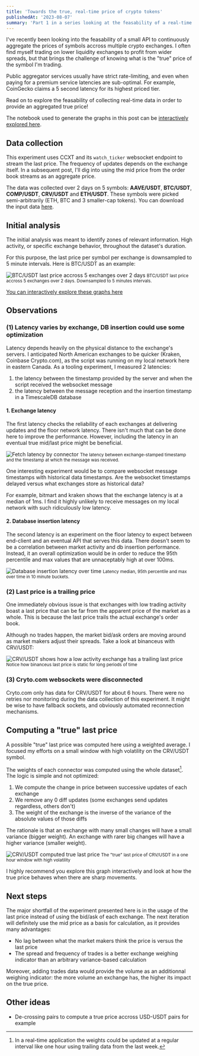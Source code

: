 ```yaml
---
title: 'Towards the true, real-time price of crypto tokens'
publishedAt: '2023-08-07'
summary: 'Part 1 in a series looking at the feasability of a real-time price aggregate of multiple crypto exchanges.'
---
```


I've recently been looking into the feasability of a small API to continuously aggregate
the prices of symbols accross multiple crypto exchanges. I often find myself trading on
lower liquidity exchanges to profit from wider spreads, but that brings the challenge of
knowing what is the "true" price of the symbol I'm trading. 

Public aggregator services usually have strict rate-limiting, and even when paying for a
premium service latencies are sub-optimal. For example, CoinGecko claims a 5 second
latency for its highest priced tier.

Read on to explore the feasability of collecting real-time data in order to provide an
aggregated true price!

The notebook used to generate the graphs in this post can be 
[interactively explored here](https://github.dataroc.ca/blog_post_connectors_latency_and_true_price).

## Data collection

This experiment uses CCXT and its `watch_ticker` websocket endpoint to stream the last
price. The frequency of updates depends on the exchange itself. In a subsequent post,
I'll dig into using the mid price from the order book streams as an aggregate price.

The data was collected over 2 days on 5 symbols: **AAVE/USDT**, **BTC/USDT**,
**COMP/USDT**, **CRV/USDT** and **ETH/USDT**. These symbols were picked semi-arbitrarily
(ETH, BTC and 3 smaller-cap tokens). You can download the input data
[here](https://github.dataroc.ca/conector_latency_and_true_price.parquet).

## Initial analysis

The initial analysis was meant to identify zones of relevant information. High activity,
or specific exchange behavior, throughout the dataset's duration.

For this purpose, the last price per symbol per exchange is downsampled to 5 minute intervals. Here is BTC/USDT as an example:

<img src="/images/realtime-aggregate/btc_usdt_overview.png" alt="BTC/USDT last price accross 5 exchanges over 2 days" />
<small>BTC/USDT last price accross 5 exchanges over 2 days. Downsampled to 5 minutes intervals.</small>

[You can interactively explore these graphs here](https://github.dataroc.ca/blog_post_connectors_latency_and_true_price)

## Observations

### (1) Latency varies by exchange, DB insertion could use some optimization

Latency depends heavily on the physical distance to the exchange's servers. I
anticipated North American exchanges to be quicker (Kraken, Coinbase Crypto.com), as the
script was running on my local network here in eastern Canada. As a tooling experiment, I measured 2 latencies: 

1. the latency between the timestamp provided by the server and when the script received the websocket message
2. the latency between the message reception and the insertion timestamp in a TimescaleDB database

#### 1. Exchange latency

The first latency checks the reliability of each exchanges at delivering updates and the
floor network latency. There isn't much that can be done here to improve the
performance. However, including the latency in an eventual true mid/last price might be
beneficial.

<img src="/images/realtime-aggregate/fetch_latency_by_connector.png" alt="Fetch latency by connector" />
<small>The latency between exchange-stamped timestamp and the timestamp at which the message was received.</small>

One interesting experiment would be to compare websocket message timestamps with
historical data timestamps. Are the websocket timestamps delayed versus what exchanges
store as historical data? 

For example, bitmart and kraken shows that the exchange latency is at a median of 1ms. I
find it highly unlikely to receive messages on my local network with such ridiculously
low latency.

#### 2. Database insertion latency

The second latency is an experiment on the floor latency to expect between end-client
and an eventual API that serves this data. There doesn't seem to be a correlation
between market activity and db insertion performance. Instead, it an overall
optimization would be in order to reduce the 95th percentile and max values that are
unnaceptably high at over 100ms.

<img src="/images/realtime-aggregate/db_insertion_latency.png" alt="Database insertion latency over time" />
<small>Latency median, 95th percentile and max over time in 10 minute buckets.</small>

### (2) Last price is a trailing price

One immediately obvious issue is that exchanges with low trading activity boast
a last price that can be far from the apparent price of the market as a whole. This is
because the last price trails the actual exchange's order book. 

Although no trades happen, the market bid/ask orders are moving around as market makers
adjust their spreads. Take a look at binanceus with CRV/USDT:

<img src="/images/realtime-aggregate/crv_usdt_binanceus_jumps.png" alt="CRV/USDT shows how a low activity exchange has a trailing last price" />
<small>Notice how binanceus last price is static for long periods of time</small>

### (3) Cryto.com websockets were disconnected

Cryto.com only has data for CRV/USDT for about 6 hours. There were no retries nor
monitoring during the data collection of this experiment. It might be wise to have
fallback sockets, and obviously automated reconnection mechanisms.

## Computing a "true" last price

A possible "true" last price was computed here using a weighted average. I focused my
efforts on a small window with high volatility on the CRV/USDT symbol. 

The weights of each connector was computed using the whole dataset[^2]. The logic is simple and not optimized: 

1. We compute the change in price between successive updates of each exchange
2. We remove any 0 diff updates (some exchanges send updates regardless, others don't)
3. The weight of the exchange is the inverse of the variance of the absolute values of those diffs

The rationale is that an exchange with many small changes will have a small variance (bigger weight). An
exchange with rarer big changes will have a higher variance (smaller weight).

<img src="/images/realtime-aggregate/crv_usdt_true_price.png" alt="CRV/USDT computed true last price" />
<small>The "true" last price of CRV/USDT in a one hour window with high volatility</small>

I highly recommend you explore this graph interactively and look at how the true price
behaves when there are sharp movements.

[^2]: In a real-time application the weights could be updated at a regular interval like
one hour using trailing data from the last week.

## Next steps

The major shortfall of the experiment presented here is in the usage of the last price
instead of using the bid/ask of each exchange. The next iteration will definitely use
the mid price as a basis for calculation, as it provides many advantages:

- No lag between what the market makers think the price is versus the last price
- The spread and frequency of trades is a better exchange weighing indicator than an
  arbitrary variance-based calculation

Moreover, adding trades data would provide the volume as an additionnal weighing
indicator: the more volume an exchange has, the higher its impact on the true price.

## Other ideas

- De-crossing pairs to compute a true price accross USD-USDT pairs for example